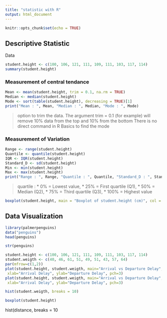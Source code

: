 ```yaml
---
title: "statistic with R"
output: html_document
---
```


```r
knitr::opts_chunk$set(echo = TRUE)
```

## Descriptive Statistic

Data
```r
student.height <- c(100, 106, 121, 111, 109, 111, 103, 117, 114)
summary(student.height)
```

### Measurement of central tendance

```r
Mean <- mean(student.height, trim = 0.1, na.rm = TRUE)
Median <- median(student.height)
Mode <- sort(table(student.height), decreasing = TRUE)[1]
print("Mean : ", Mean, "Median : ", Median, "Mode : ", Mode)
```

> option to trim the data. The argument trim = 0.1 (for example) will remove 10% data from the top and 10% from the bottom
> There is no direct command in R Basics to find the mode

### Measurement of Variation

```r
Range <- range(student.height)
Quantile <- quantile(student.height)
IQR <- IQR(student.height)
Standard_D <- sd(student.height)
Min <- min(student.height)
Max <- max(student.height)
print("Range : ", Range, "Quantile : ", Quantile, "Standard_D : ", Standard_D, , "IQR : ", IQR)

```
>quartile : 
  * 0% = Lowest value, 
  * 25% = First quartile (Q1), 
  * 50% = Median (Q2), 
  * 75% = Third quartile (Q3), 
  * 100% = Highest value
  
  
```r
boxplot(student.height, main = "Boxplot of student.height (cm)", col = "blue",border = "brown", horizontal = TRUE, xlab = "student height in Cm",notch = FALSE)
```


## Data Visualization


```r
library(palmerpenguins)
data("penguins")
head(penguins)
```
```r
str(penguins)
```

```r
student.height <- c(100, 106, 121, 111, 109, 111, 103, 117, 114)
student.weigth <- c(40, 46, 61, 51, 49, 51, 43, 57, 64)
par(mfrow=c(1,2))
plot(student.height, student.weigth, main="Arrival vs Departure Delay", 
 xlab="Arrival Delay", ylab="Departure Delay", pch=3)
plot(student.height, student.weigth, main="Arrival vs Departure Delay", 
 xlab="Arrival Delay", ylab="Departure Delay", pch=3)
```
```r
hist(student.weigth, breaks = 10)
```

```r
boxplot(student.height)
```

hist(distance, breaks = 10
